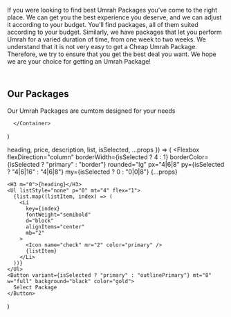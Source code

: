   <Section py="8|12|16|24" {...props}>
    <Container>
    <p color="#daa520">If you were looking to find best Umrah Packages you’ve come to the right place. We can get you the best experience you deserve, and we can adjust it according to your budget. 
    You’ll find packages, all of them suited according to your budget.
    Similarly, we have packages that let you perform Umrah for a varied duration of time, from one week to two weeks.
    We understand that it is not very easy to get a Cheap Umrah Package. Therefore, we try to ensure that you get the best deal you want.
    We hope we are your choice for getting an Umrah Package!</p>
      <Flexbox flexDirection="column" textAlign="center" >
        <H2 m="0" background="black" color="#da9100"><br />Our Packages</H2>
        <P fontSize="xl|2xl" mt="2" textAlign="center" color="gold" background="black">
          Our Umrah Packages are cumtom designed for your needs
        </P>
        </Flexbox>
     <Grid col="1|2" mt="4|6|8" gap="4|6|0">
        <PricingItem color="#e6c300" background="black"
          heading ="General Umrah Package"
          list={[
            "Stay:15 days",
            "Hotel Accomodation",
            "Umrah Visa",
            "Buffet Breakfast Lunch and Dinner",
            "Transport by AC buses",
            "Ziyarat",
            "Laundry Services",
            "5 Litre Zam Zam",
            "2 bags(big & small)",
            "Tour Guide",
            "Service:Mumbai Airport to Jeddah Airport",
          ]}
          roundedRight="null|null|none"
          borderRight="null|null|none"
        />
        <PricingItem color="#d8ab4e" background="black"
          heading="VIP Umrah Package"
          description="For larger businesses with advanced administration tools"
          price="30"
          list={[
            "Stay:Customised",
            "Hotel Accomodation",
            "Umrah Visa",
            "Buffet Breakfast Lunch and Dinner",
            "Transport by AC buses",
            "Ziyarat",
            "Laundry Services",
            "5 Litre Zam Zam",
            "2 bags(big & small)",
            "Tour Guide",
            "Service:Door to Door",
          ]}
          isSelected
        />
      </Grid>
     
      </Container>
  </Section>
)

  heading,
  price,
  description,
  list,
  isSelected,
  ...props
}) => (
  <Flexbox
    flexDirection="column"
    borderWidth={isSelected ? 4 : 1}
    borderColor={isSelected ? "primary" : "border"}
    rounded="lg"
    px="4|6|8"
    py={isSelected ? "4|6|16" : "4|6|8"}
    my={isSelected ? 0 : "0|0|8"}
    {...props}
  >
    <H3 m="0">{heading}</H3>
    <Ul listStyle="none" p="0" mt="4" flex="1">
      {list.map((listItem, index) => (
        <Li
          key={index}
          fontWeight="semibold"
          d="block"
          alignItems="center"
          mb="2"
        >
          <Icon name="check" mr="2" color="primary" />
          {listItem}
        </Li>
      ))}
    </Ul>
    <Button variant={isSelected ? "primary" : "outlinePrimary"} mt="8" w="full" background="black" color="gold">
      Select Package
    </Button>
  </Flexbox>
)